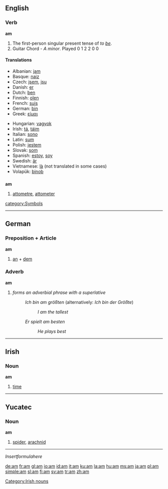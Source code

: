 {{see|ám|Am|AM|a.m.}}
==English==

{{rank|go|how|long|120|am|way|even|say}}

===Verb===
'''am'''

# The first-person singular present tense of ''to [[be]]''.
# Guitar Chord - ''A minor''. Played 0 1 2 2 0 0  

==== Translations ====
{{top}}
*Albanian: [[jam]]
*Basque: [[naiz]]
*Czech: [[jsem]], [[jsu]]
*Danish: [[er]]
*Dutch: [[ben]]
*Finnish: [[olen]]
*French: [[suis]]
*German: [[bin]]
*Greek: [[είμαι]]
{{mid}}
*Hungarian: [[vagyok]]
*Irish: [[tá]], [[táim]]
*Italian: [[sono]]
*Latin: [[sum]]
*Polish: [[jestem]]
*Slovak: [[som#Slovak|som]]
*Spanish: [[estoy]], [[soy]]
*Swedish: [[är]]
*Vietnamese: [[là]] (not translated in some cases)
*Volapük: [[binob]]
{{bottom}}

==={{Abbreviation}}===
'''am'''
#[[attometre]], [[attometer]]

[[category:Symbols]]


----

==German==
===Preposition + Article===
'''am'''
# [[an#German|an]] + [[dem#German|dem]]

===Adverb===
'''am'''
# ''forms an adverbial phrase with a superlative''
#:''Ich bin am größten'' (alternatively: ''Ich bin der Größte'')
#::''I am the tallest''
#:''Er spielt am besten''
#::''He plays best''

----

==Irish==
===Noun===
'''am'''

# [[time]]

[[Category:Irish nouns]]

----

==Yucatec==

===Noun===
'''am'''

# [[spider]], [[arachnid]]

----

<math>Insert formula here</math>

[[de:am]]
[[fr:am]]
[[gl:am]]
[[io:am]]
[[id:am]]
[[it:am]]
[[ku:am]]
[[la:am]]
[[hu:am]]
[[ms:am]]
[[ja:am]]
[[pl:am]]
[[simple:am]]
[[sl:am]]
[[fi:am]]
[[sv:am]]
[[tr:am]]
[[zh:am]]